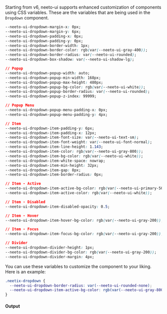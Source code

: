 Starting from v6, neeto-ui supports enhanced customization of components using
CSS variables. These are the variables that are being used in the `Dropdown`
component.

```css
--neeto-ui-dropdown-margin-x: 0px;
--neeto-ui-dropdown-margin-y: 6px;
--neeto-ui-dropdown-padding-x: 0px;
--neeto-ui-dropdown-padding-y: 0px;
--neeto-ui-dropdown-border-width: 1px;
--neeto-ui-dropdown-border-color: rgb(var(--neeto-ui-gray-400));
--neeto-ui-dropdown-border-radius: var(--neeto-ui-rounded);
--neeto-ui-dropdown-box-shadow: var(--neeto-ui-shadow-lg);

// Popup
--neeto-ui-dropdown-popup-width: auto;
--neeto-ui-dropdown-popup-min-width: 168px;
--neeto-ui-dropdown-popup-max-height: 480px;
--neeto-ui-dropdown-popup-bg-color: rgb(var(--neeto-ui-white));
--neeto-ui-dropdown-popup-border-radius: var(--neeto-ui-rounded);
--neeto-ui-dropdown-popup-z-index: 99999;

// Popup Menu
--neeto-ui-dropdown-popup-menu-padding-x: 0px;
--neeto-ui-dropdown-popup-menu-padding-y: 4px;

// Item
--neeto-ui-dropdown-item-padding-y: 6px;
--neeto-ui-dropdown-item-padding-x: 12px;
--neeto-ui-dropdown-item-font-size: var(--neeto-ui-text-sm);
--neeto-ui-dropdown-item-font-weight: var(--neeto-ui-font-normal);
--neeto-ui-dropdown-item-line-height: 1.143;
--neeto-ui-dropdown-item-color: rgb(var(--neeto-ui-gray-800));
--neeto-ui-dropdown-item-bg-color: rgb(var(--neeto-ui-white));
--neeto-ui-dropdown-item-white-space: nowrap;
--neeto-ui-dropdown-item-min-height: 32px;
--neeto-ui-dropdown-item-gap: 8px;
--neeto-ui-dropdown-item-border-radius: 0px;

// Item - Active
--neeto-ui-dropdown-item-active-bg-color: rgb(var(--neeto-ui-primary-500));
--neeto-ui-dropdown-item-active-color: rgb(var(--neeto-ui-white));

// Item - Disabled
--neeto-ui-dropdown-item-disabled-opacity: 0.5;

// Item - Hover
--neeto-ui-dropdown-item-hover-bg-color: rgb(var(--neeto-ui-gray-200));

// Item - Focus
--neeto-ui-dropdown-item-focus-bg-color: rgb(var(--neeto-ui-gray-200));

// Divider
--neeto-ui-dropdown-divider-height: 1px;
--neeto-ui-dropdown-divider-bg-color: rgb(var(--neeto-ui-gray-200));
--neeto-ui-dropdown-divider-margin: 4px;
```

You can use these variables to customize the component to your liking. Here is
an example:

```css
.neetix-dropdown {
  --neeto-ui-dropdown-border-radius: var(--neeto-ui-rounded-none);
  --neeto-ui-dropdown-item-active-bg-color: rgb(var(--neeto-ui-gray-800));
}
```

#### Output

